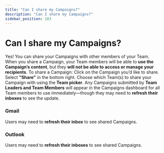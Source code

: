 ```yaml
---
title: "Can I share my Campaigns?"
description: "Can I share my Campaigns?"
sidebar_position: 183
---
```


# Can I share my Campaigns?

Yes! You can share your Campaigns with other members of your Team. When you share a Campaign, your Team members will be able to **use the Campaign’s content**, but they **will not be able to access or manage your recipients**.
To share a Campaign:
Click on the Campaign you’d like to share.
Select **"Share"** in the bottom right.
Choose which Team(s) to share your Campaign with using the **Team picker**.
Any Campaigns submitted by **Team Leaders and Team Members** will appear in the Campaigns dashboard for all Team members to use immediately—though they may need to **refresh their inboxes** to see the update.
### Gmail
Users may need to **refresh their inbox** to see shared Campaigns.
### Outlook
Users may need to **refresh their inboxes** to see shared Campaigns.
